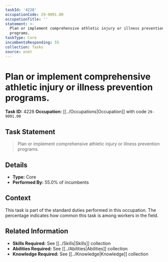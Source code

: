 ```yaml
---
taskId: '4228'
occupationCode: 29-9091.00
occupationTitle: ''
statement: >-
  Plan or implement comprehensive athletic injury or illness prevention
  programs.
taskType: Core
incumbentsResponding: 55
collection: Tasks
source: onet
---
```

# Plan or implement comprehensive athletic injury or illness prevention programs.

**Task ID:** 4228
**Occupation:** [[../Occupations|Occupation]] with code `29-9091.00`

## Task Statement

> Plan or implement comprehensive athletic injury or illness prevention programs.

## Details

- **Type:** Core
- **Performed By:** 55.0% of incumbents

## Context

This task is part of the standard duties performed in this occupation. The percentage indicates how common this task is among workers in the field.

## Related Information

- **Skills Required:** See [[../Skills|Skills]] collection
- **Abilities Required:** See [[../Abilities|Abilities]] collection
- **Knowledge Required:** See [[../Knowledge|Knowledge]] collection

